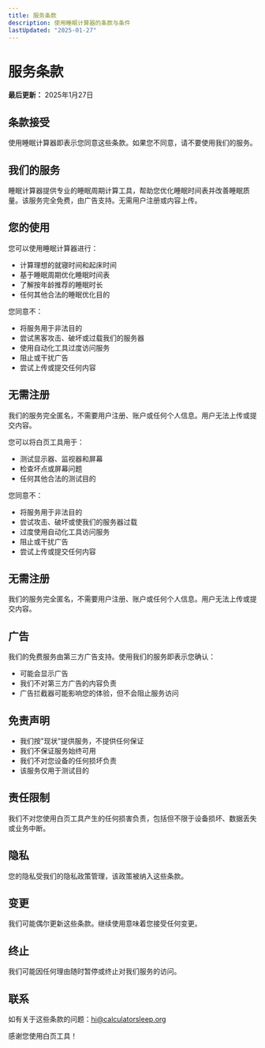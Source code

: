 ```yaml
---
title: 服务条款
description: 使用睡眠计算器的条款与条件
lastUpdated: "2025-01-27"
---
```


# 服务条款

**最后更新：** 2025年1月27日

## 条款接受

使用睡眠计算器即表示您同意这些条款。如果您不同意，请不要使用我们的服务。

## 我们的服务

睡眠计算器提供专业的睡眠周期计算工具，帮助您优化睡眠时间表并改善睡眠质量。该服务完全免费，由广告支持。无需用户注册或内容上传。

## 您的使用

您可以使用睡眠计算器进行：

- 计算理想的就寝时间和起床时间
- 基于睡眠周期优化睡眠时间表
- 了解按年龄推荐的睡眠时长
- 任何其他合法的睡眠优化目的

您同意不：

- 将服务用于非法目的
- 尝试黑客攻击、破坏或过载我们的服务器
- 使用自动化工具过度访问服务
- 阻止或干扰广告
- 尝试上传或提交任何内容

## 无需注册

我们的服务完全匿名，不需要用户注册、账户或任何个人信息。用户无法上传或提交内容。

您可以将白页工具用于：

- 测试显示器、监视器和屏幕
- 检查坏点或屏幕问题
- 任何其他合法的测试目的

您同意不：

- 将服务用于非法目的
- 尝试攻击、破坏或使我们的服务器过载
- 过度使用自动化工具访问服务
- 阻止或干扰广告
- 尝试上传或提交任何内容

## 无需注册

我们的服务完全匿名，不需要用户注册、账户或任何个人信息。用户无法上传或提交内容。

## 广告

我们的免费服务由第三方广告支持。使用我们的服务即表示您确认：

- 可能会显示广告
- 我们不对第三方广告的内容负责
- 广告拦截器可能影响您的体验，但不会阻止服务访问

## 免责声明

- 我们按"现状"提供服务，不提供任何保证
- 我们不保证服务始终可用
- 我们不对您设备的任何损坏负责
- 该服务仅用于测试目的

## 责任限制

我们不对您使用白页工具产生的任何损害负责，包括但不限于设备损坏、数据丢失或业务中断。

## 隐私

您的隐私受我们的隐私政策管理，该政策被纳入这些条款。

## 变更

我们可能偶尔更新这些条款。继续使用意味着您接受任何变更。

## 终止

我们可能因任何理由随时暂停或终止对我们服务的访问。

## 联系

如有关于这些条款的问题：hi@calculatorsleep.org

感谢您使用白页工具！